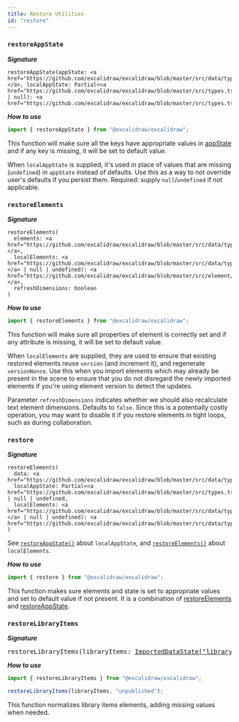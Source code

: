 ```yaml
---
title: Restore Utilities
id: "restore"
---
```


### `restoreAppState`

**_Signature_**

```tsx
restoreAppState(appState: <a href="https://github.com/excalidraw/excalidraw/blob/master/src/data/types.ts#L17">ImportedDataState["appState"]</a>, localAppState: Partial<<a href="https://github.com/excalidraw/excalidraw/blob/master/src/types.ts#L95">AppState</a>> | null): <a href="https://github.com/excalidraw/excalidraw/blob/master/src/types.ts#L95">AppState</a>
```

**_How to use_**

```js
import { restoreAppState } from "@excalidraw/excalidraw";
```

This function will make sure all the keys have appropriate values in [appState](https://github.com/excalidraw/excalidraw/blob/master/src/types.ts#L95) and if any key is missing, it will be set to default value.

When `localAppState` is supplied, it's used in place of values that are missing (`undefined`) in `appState` instead of defaults. Use this as a way to not override user's defaults if you persist them. Required: supply `null`/`undefined` if not applicable.

### `restoreElements`

**_Signature_**

```tsx
restoreElements(
  elements: <a href="https://github.com/excalidraw/excalidraw/blob/master/src/data/types.ts#L16">ImportedDataState["elements"]</a>,
  localElements: <a href="https://github.com/excalidraw/excalidraw/blob/master/src/data/types.ts#L16">ExcalidrawElement[]</a> | null | undefined): <a href="https://github.com/excalidraw/excalidraw/blob/master/src/element/types.ts#L114">ExcalidrawElement[]</a>,
  refreshDimensions: boolean
)
```

**_How to use_**

```js
import { restoreElements } from "@excalidraw/excalidraw";
```

This function will make sure all properties of element is correctly set and if any attribute is missing, it will be set to default value.

When `localElements` are supplied, they are used to ensure that existing restored elements reuse `version` (and increment it), and regenerate `versionNonce`. Use this when you import elements which may already be present in the scene to ensure that you do not disregard the newly imported elements if you're using element version to detect the updates.

Parameter `refreshDimensions` indicates whether we should also recalculate text element dimensions. Defaults to `false`. Since this is a potentially costly operation, you may want to disable it if you restore elements in tight loops, such as during collaboration.

### `restore`

**_Signature_**

```tsx
restoreElements(
  data: <a href="https://github.com/excalidraw/excalidraw/blob/master/src/data/types.ts#L12">ImportedDataState</a>,
  localAppState: Partial<<a href="https://github.com/excalidraw/excalidraw/blob/master/src/types.ts#L95">AppState</a>> | null | undefined,
  localElements: <a href="https://github.com/excalidraw/excalidraw/blob/master/src/data/types.ts#L16">ExcalidrawElement[]</a> | null | undefined): <a href="https://github.com/excalidraw/excalidraw/blob/master/src/data/types.ts#L4">DataState</a>
)
```

See [`restoreAppState()`](https://github.com/excalidraw/excalidraw/blob/master/src/packages/excalidraw/README.md#restoreAppState) about `localAppState`, and [`restoreElements()`](https://github.com/excalidraw/excalidraw/blob/master/src/packages/excalidraw/README.md#restoreElements) about `localElements`.

**_How to use_**

```js
import { restore } from "@excalidraw/excalidraw";
```

This function makes sure elements and state is set to appropriate values and set to default value if not present. It is a combination of [restoreElements](#restoreelements) and [restoreAppState](#restoreappstate).

### `restoreLibraryItems`

**_Signature_**

<pre>
restoreLibraryItems(libraryItems: <a href="https://github.com/excalidraw/excalidraw/blob/master/src/data/types.ts#L22">ImportedDataState["libraryItems"]</a>, defaultStatus: "published" | "unpublished")
</pre>

**_How to use_**

```js
import { restoreLibraryItems } from "@excalidraw/excalidraw";

restoreLibraryItems(libraryItems, "unpublished");
```

This function normalizes library items elements, adding missing values when needed.
